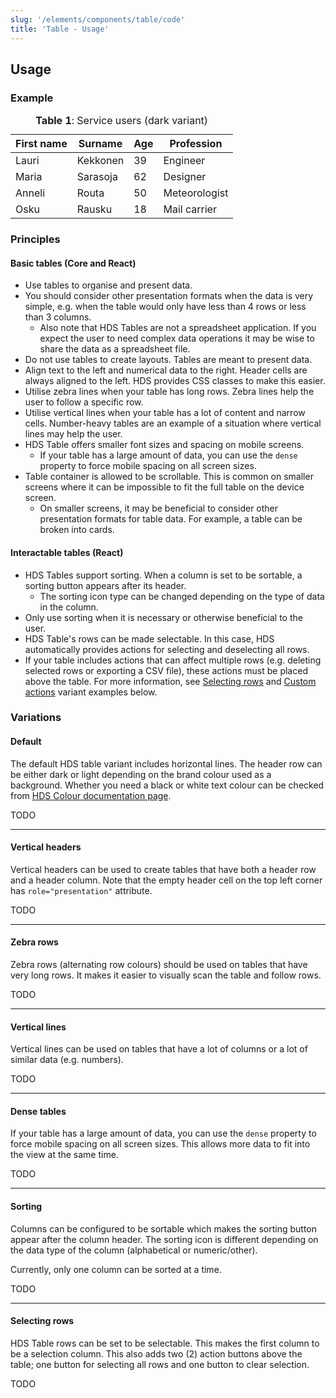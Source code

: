 ```yaml
---
slug: '/elements/components/table/code'
title: 'Table - Usage'
---
```



## Usage

### Example
<div class="hds-table-container" style="max-width: 640px;" tabindex="0">
<table class="hds-table hds-table--dark" aria-label="Service users (dark variant)">
  <caption class="hds-table__caption"><b>Table 1</b>: Service users (dark variant)</caption>
  <thead>
    <tr class="hds-table__header-row">
      <th scope="col">First name</th>
      <th scope="col">Surname</th>
      <th scope="col">Age</th>
      <th scope="col">Profession</th>
    </tr>
  </thead>
  <tbody class="hds-table__content">
    <tr>
      <td>Lauri</td>
      <td>Kekkonen</td>
      <td class="hds-table--text-align-right">39</td>
      <td>Engineer</td>
    </tr>
    <tr>
      <td>Maria</td>
      <td>Sarasoja</td>
      <td class="hds-table--text-align-right">62</td>
      <td>Designer</td>
    </tr>
    <tr>
      <td>Anneli</td>
      <td>Routa</td>
      <td class="hds-table--text-align-right">50</td>
      <td>Meteorologist</td>
    </tr>
    <tr>
      <td>Osku</td>
      <td>Rausku</td>
      <td class="hds-table--text-align-right">18</td>
      <td>Mail carrier</td>
    </tr>
  </tbody>
</table>
</div>

### Principles

#### Basic tables (Core and React)
- Use tables to organise and present data.
- You should consider other presentation formats when the data is very simple, e.g. when the table would only have less than 4 rows or less than 3 columns.
  - Also note that HDS Tables are not a spreadsheet application. If you expect the user to need complex data operations it may be wise to share the data as a spreadsheet file.
- Do not use tables to create layouts. Tables are meant to present data.
- Align text to the left and numerical data to the right. Header cells are always aligned to the left. HDS provides CSS classes to make this easier.
- Utilise zebra lines when your table has long rows. Zebra lines help the user to follow a specific row.
- Utilise vertical lines when your table has a lot of content and narrow cells. Number-heavy tables are an example of a situation where vertical lines may help the user.
- HDS Table offers smaller font sizes and spacing on mobile screens.
  - If your table has a large amount of data, you can use the `dense` property to force mobile spacing on all screen sizes.
- Table container is allowed to be scrollable. This is common on smaller screens where it can be impossible to fit the full table on the device screen.
  - On smaller screens, it may be beneficial to consider other presentation formats for table data. For example, a table can be broken into cards.

#### Interactable tables (React)
- HDS Tables support sorting. When a column is set to be sortable, a sorting button appears after its header.
  - The sorting icon type can be changed depending on the type of data in the column.
- Only use sorting when it is necessary or otherwise beneficial to the user. 
- HDS Table's rows can be made selectable. In this case, HDS automatically provides actions for selecting and deselecting all rows.
- If your table includes actions that can affect multiple rows (e.g. deleting selected rows or exporting a CSV file), these actions must be placed above the table. For more information, see [Selecting rows](#selecting-rows) and [Custom actions](#custom-table-actions) variant examples below.

### Variations

#### Default
The default HDS table variant includes horizontal lines. The header row can be either dark or light depending on the brand colour used as a background. Whether you need a black or white text colour can be checked from [HDS Colour documentation page](/design-tokens/colour#brand-colour-combinations).

TODO

---

#### Vertical headers
Vertical headers can be used to create tables that have both a header row and a header column. Note that the empty header cell on the top left corner has `role="presentation"` attribute.

TODO

---

#### Zebra rows
Zebra rows (alternating row colours) should be used on tables that have very long rows. It makes it easier to visually scan the table and follow rows.

TODO

---

#### Vertical lines
Vertical lines can be used on tables that have a lot of columns or a lot of similar data (e.g. numbers).

TODO

---

#### Dense tables
If your table has a large amount of data, you can use the `dense` property to force mobile spacing on all screen sizes. This allows more data to fit into the view at the same time.

TODO

---

#### Sorting
Columns can be configured to be sortable which makes the sorting button appear after the column header. The sorting icon is different depending on the data type of the column (alphabetical or numeric/other).

Currently, only one column can be sorted at a time.

TODO

---

#### Selecting rows
HDS Table rows can be set to be selectable. This makes the first column to be a selection column. This also adds two (2) action buttons above the table; one button for selecting all rows and one button to clear selection.

TODO

